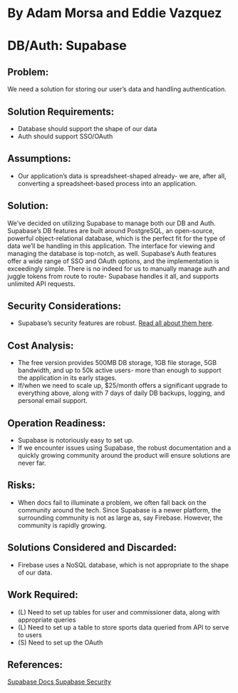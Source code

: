 # By Adam Morsa and Eddie Vazquez

# DB/Auth: Supabase

## Problem:

We need a solution for storing our user’s data and handling authentication.

## Solution Requirements:

- Database should support the shape of our data
- Auth should support SSO/OAuth

## Assumptions:

- Our application’s data is spreadsheet-shaped already- we are, after all, converting a
  spreadsheet-based process into an application.

## Solution:

We’ve decided on utilizing Supabase to manage both our DB and Auth.
Supabase’s DB features are built around PostgreSQL, an open-source, powerful
object-relational database, which is the perfect fit for the type of data we’ll be handling in this
application. The interface for viewing and managing the database is top-notch, as well.
Supabase’s Auth features offer a wide range of SSO and OAuth options, and the
implementation is exceedingly simple. There is no indeed for us to manually manage auth and
juggle tokens from route to route- Supabase handles it all, and supports unlimited API requests.

## Security Considerations:

- Supabase’s security features are robust. <a target = "_blank" href = "https://supabase.com/security">Read all about them here</a>.

## Cost Analysis:

- The free version provides 500MB DB storage, 1GB file storage, 5GB bandwidth, and up
  to 50k active users- more than enough to support the application in its early stages.
- If/when we need to scale up, $25/month offers a significant upgrade to everything above,
  along with 7 days of daily DB backups, logging, and personal email support.

## Operation Readiness:

- Supabase is notoriously easy to set up.
- If we encounter issues using Supabase, the robust documentation and a quickly growing
  community around the product will ensure solutions are never far.

## Risks:

- When docs fail to illuminate a problem, we often fall back on the community around the
  tech. Since Supabase is a newer platform, the surrounding community is not as large as,
  say Firebase. However, the community is rapidly growing.

## Solutions Considered and Discarded:

- Firebase uses a NoSQL database, which is not appropriate to the shape of our data.

## Work Required:

- (L) Need to set up tables for user and commissioner data, along with appropriate queries
- (L) Need to set up a table to store sports data queried from API to serve to users
- (S) Need to set up the OAuth

## References:

<a href="https://supabase.com/docs" target="_blank">
  Supabase Docs
</a>

<a target="_blank" href="https://supabase.com/security">
  Supabase Security
</a>
